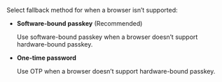 
Select fallback method for when a browser isn’t supported:

- **Software-bound passkey** <Badge color="success" variant="flat">(Recommended)</Badge>

    Use software-bound passkey when a browser doesn’t support hardware-bound passkey.

- **One-time password**

    Use OTP when a browser doesn’t support hardware-bound passkey.
